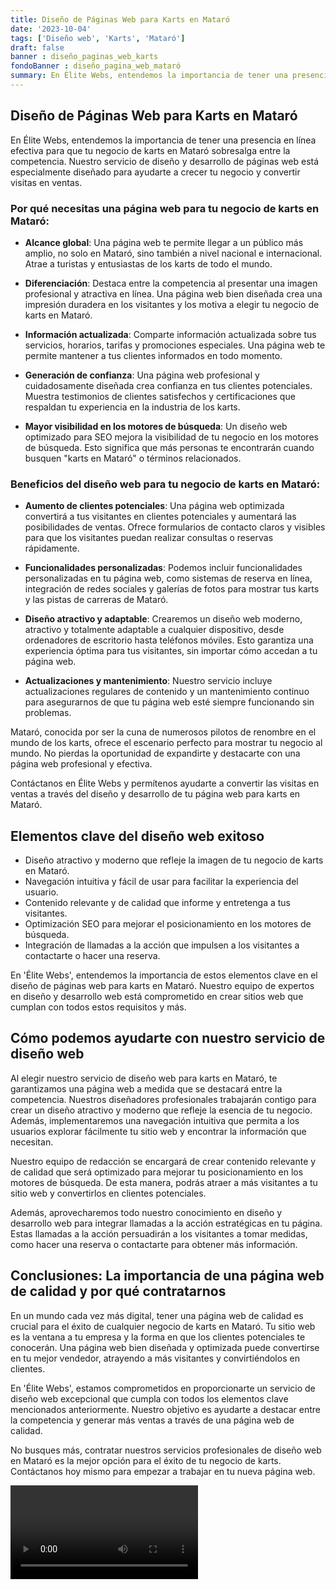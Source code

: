 ```yaml
---
title: Diseño de Páginas Web para Karts en Mataró
date: '2023-10-04'
tags: ['Diseño web', 'Karts', 'Mataró']
draft: false
banner : diseño_paginas_web_karts
fondoBanner : diseño_pagina_web_mataró
summary: En Élite Webs, entendemos la importancia de tener una presencia en línea efectiva para que tu negocio de karts en Mataró sobresalga entre la competencia. Nuestro servicio de diseño y desarrollo de páginas web está especialmente diseñado para ayudarte a crecer tu negocio y convertir visitas en ventas.
---
```


## Diseño de Páginas Web para Karts en Mataró

En Élite Webs, entendemos la importancia de tener una presencia en línea efectiva para que tu negocio de karts en Mataró sobresalga entre la competencia. Nuestro servicio de diseño y desarrollo de páginas web está especialmente diseñado para ayudarte a crecer tu negocio y convertir visitas en ventas.

### Por qué necesitas una página web para tu negocio de karts en Mataró:

- **Alcance global**: Una página web te permite llegar a un público más amplio, no solo en Mataró, sino también a nivel nacional e internacional. Atrae a turistas y entusiastas de los karts de todo el mundo.

- **Diferenciación**: Destaca entre la competencia al presentar una imagen profesional y atractiva en línea. Una página web bien diseñada crea una impresión duradera en los visitantes y los motiva a elegir tu negocio de karts en Mataró.

- **Información actualizada**: Comparte información actualizada sobre tus servicios, horarios, tarifas y promociones especiales. Una página web te permite mantener a tus clientes informados en todo momento.

- **Generación de confianza**: Una página web profesional y cuidadosamente diseñada crea confianza en tus clientes potenciales. Muestra testimonios de clientes satisfechos y certificaciones que respaldan tu experiencia en la industria de los karts.

- **Mayor visibilidad en los motores de búsqueda**: Un diseño web optimizado para SEO mejora la visibilidad de tu negocio en los motores de búsqueda. Esto significa que más personas te encontrarán cuando busquen "karts en Mataró" o términos relacionados.

### Beneficios del diseño web para tu negocio de karts en Mataró:

- **Aumento de clientes potenciales**: Una página web optimizada convertirá a tus visitantes en clientes potenciales y aumentará las posibilidades de ventas. Ofrece formularios de contacto claros y visibles para que los visitantes puedan realizar consultas o reservas rápidamente.

- **Funcionalidades personalizadas**: Podemos incluir funcionalidades personalizadas en tu página web, como sistemas de reserva en línea, integración de redes sociales y galerías de fotos para mostrar tus karts y las pistas de carreras de Mataró.

- **Diseño atractivo y adaptable**: Crearemos un diseño web moderno, atractivo y totalmente adaptable a cualquier dispositivo, desde ordenadores de escritorio hasta teléfonos móviles. Esto garantiza una experiencia óptima para tus visitantes, sin importar cómo accedan a tu página web.

- **Actualizaciones y mantenimiento**: Nuestro servicio incluye actualizaciones regulares de contenido y un mantenimiento continuo para asegurarnos de que tu página web esté siempre funcionando sin problemas.

Mataró, conocida por ser la cuna de numerosos pilotos de renombre en el mundo de los karts, ofrece el escenario perfecto para mostrar tu negocio al mundo. No pierdas la oportunidad de expandirte y destacarte con una página web profesional y efectiva.

Contáctanos en Élite Webs y permítenos ayudarte a convertir las visitas en ventas a través del diseño y desarrollo de tu página web para karts en Mataró.

<GifSeo />

<Cta />

## Elementos clave del diseño web exitoso

- Diseño atractivo y moderno que refleje la imagen de tu negocio de karts en Mataró.
- Navegación intuitiva y fácil de usar para facilitar la experiencia del usuario.
- Contenido relevante y de calidad que informe y entretenga a tus visitantes.
- Optimización SEO para mejorar el posicionamiento en los motores de búsqueda.
- Integración de llamadas a la acción que impulsen a los visitantes a contactarte o hacer una reserva.

En 'Élite Webs', entendemos la importancia de estos elementos clave en el diseño de páginas web para karts en Mataró. Nuestro equipo de expertos en diseño y desarrollo web está comprometido en crear sitios web que cumplan con todos estos requisitos y más. 

## Cómo podemos ayudarte con nuestro servicio de diseño web

Al elegir nuestro servicio de diseño web para karts en Mataró, te garantizamos una página web a medida que se destacará entre la competencia. Nuestros diseñadores profesionales trabajarán contigo para crear un diseño atractivo y moderno que refleje la esencia de tu negocio. Además, implementaremos una navegación intuitiva que permita a los usuarios explorar fácilmente tu sitio web y encontrar la información que necesitan.

Nuestro equipo de redacción se encargará de crear contenido relevante y de calidad que será optimizado para mejorar tu posicionamiento en los motores de búsqueda. De esta manera, podrás atraer a más visitantes a tu sitio web y convertirlos en clientes potenciales.

Además, aprovecharemos todo nuestro conocimiento en diseño y desarrollo web para integrar llamadas a la acción estratégicas en tu página. Estas llamadas a la acción persuadirán a los visitantes a tomar medidas, como hacer una reserva o contactarte para obtener más información.

## Conclusiones: La importancia de una página web de calidad y por qué contratarnos

En un mundo cada vez más digital, tener una página web de calidad es crucial para el éxito de cualquier negocio de karts en Mataró. Tu sitio web es la ventana a tu empresa y la forma en que los clientes potenciales te conocerán. Una página web bien diseñada y optimizada puede convertirse en tu mejor vendedor, atrayendo a más visitantes y convirtiéndolos en clientes.

En 'Élite Webs', estamos comprometidos en proporcionarte un servicio de diseño web excepcional que cumpla con todos los elementos clave mencionados anteriormente. Nuestro objetivo es ayudarte a destacar entre la competencia y generar más ventas a través de una página web de calidad.

No busques más, contratar nuestros servicios profesionales de diseño web en Mataró es la mejor opción para el éxito de tu negocio de karts. Contáctanos hoy mismo para empezar a trabajar en tu nueva página web.

<Video />

<CtaBot job='Karts' city='Mataró'/>

<Gmaps query='Mataró+españa+maps' />